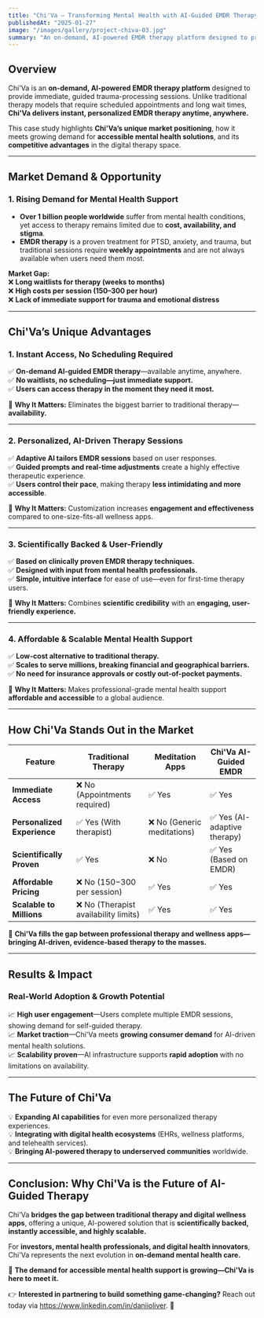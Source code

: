 ```yaml
---
title: "Chi'Va – Transforming Mental Health with AI-Guided EMDR Therapy"
publishedAt: "2025-01-27"
image: "/images/gallery/project-chiva-03.jpg"
summary: "An on-demand, AI-powered EMDR therapy platform designed to provide immediate, guided trauma-processing sessions. Unlike traditional therapy models that require scheduled appointments and long wait times, Chi'Va delivers instant, personalized EMDR therapy anytime, anywhere."
---
```


## **Overview**

Chi'Va is an **on-demand, AI-powered EMDR therapy platform** designed to provide immediate, guided trauma-processing sessions. Unlike traditional therapy models that require scheduled appointments and long wait times, **Chi'Va delivers instant, personalized EMDR therapy anytime, anywhere.**

This case study highlights **Chi'Va’s unique market positioning**, how it meets growing demand for **accessible mental health solutions**, and its **competitive advantages** in the digital therapy space.

---

## **Market Demand & Opportunity**

### **1. Rising Demand for Mental Health Support**

-   **Over 1 billion people worldwide** suffer from mental health conditions, yet access to therapy remains limited due to **cost, availability, and stigma**.
-   **EMDR therapy** is a proven treatment for PTSD, anxiety, and trauma, but traditional sessions require **weekly appointments** and are not always available when users need them most.

**Market Gap:**  
❌ **Long waitlists for therapy (weeks to months)**  
❌ **High costs per session ($150–$300 per hour)**  
❌ **Lack of immediate support for trauma and emotional distress**

---

## **Chi'Va’s Unique Advantages**

### **1. Instant Access, No Scheduling Required**

✅ **On-demand AI-guided EMDR therapy**—available anytime, anywhere.  
✅ **No waitlists, no scheduling—just immediate support.**  
✅ **Users can access therapy in the moment they need it most.**

🔹 **Why It Matters:** Eliminates the biggest barrier to traditional therapy—**availability.**

---

### **2. Personalized, AI-Driven Therapy Sessions**

✅ **Adaptive AI tailors EMDR sessions** based on user responses.  
✅ **Guided prompts and real-time adjustments** create a highly effective therapeutic experience.  
✅ **Users control their pace**, making therapy **less intimidating and more accessible**.

🔹 **Why It Matters:** Customization increases **engagement and effectiveness** compared to one-size-fits-all wellness apps.

---

### **3. Scientifically Backed & User-Friendly**

✅ **Based on clinically proven EMDR therapy techniques.**  
✅ **Designed with input from mental health professionals.**  
✅ **Simple, intuitive interface** for ease of use—even for first-time therapy users.

🔹 **Why It Matters:** Combines **scientific credibility** with an **engaging, user-friendly experience.**

---

### **4. Affordable & Scalable Mental Health Support**

✅ **Low-cost alternative to traditional therapy.**  
✅ **Scales to serve millions, breaking financial and geographical barriers.**  
✅ **No need for insurance approvals or costly out-of-pocket payments.**

🔹 **Why It Matters:** Makes professional-grade mental health support **affordable and accessible** to a global audience.

---

## **How Chi'Va Stands Out in the Market**

| Feature                     | Traditional Therapy                   | Meditation Apps             | Chi'Va AI-Guided EMDR        |
| --------------------------- | ------------------------------------- | --------------------------- | ---------------------------- |
| **Immediate Access**        | ❌ No (Appointments required)         | ✅ Yes                      | ✅ Yes                       |
| **Personalized Experience** | ✅ Yes (With therapist)               | ❌ No (Generic meditations) | ✅ Yes (AI-adaptive therapy) |
| **Scientifically Proven**   | ✅ Yes                                | ❌ No                       | ✅ Yes (Based on EMDR)       |
| **Affordable Pricing**      | ❌ No ($150-$300 per session)         | ✅ Yes                      | ✅ Yes                       |
| **Scalable to Millions**    | ❌ No (Therapist availability limits) | ✅ Yes                      | ✅ Yes                       |

🚀 **Chi'Va fills the gap between professional therapy and wellness apps—bringing AI-driven, evidence-based therapy to the masses.**

---

## **Results & Impact**

### **Real-World Adoption & Growth Potential**

📈 **High user engagement**—Users complete multiple EMDR sessions, showing demand for self-guided therapy.  
📈 **Market traction**—Chi'Va meets **growing consumer demand** for AI-driven mental health solutions.  
📈 **Scalability proven**—AI infrastructure supports **rapid adoption** with no limitations on availability.

---

## **The Future of Chi'Va**

💡 **Expanding AI capabilities** for even more personalized therapy experiences.  
💡 **Integrating with digital health ecosystems** (EHRs, wellness platforms, and telehealth services).  
💡 **Bringing AI-powered therapy to underserved communities** worldwide.

---

## **Conclusion: Why Chi'Va is the Future of AI-Guided Therapy**

Chi'Va **bridges the gap between traditional therapy and digital wellness apps**, offering a unique, AI-powered solution that is **scientifically backed, instantly accessible, and highly scalable.**

For **investors, mental health professionals, and digital health innovators**, Chi'Va represents the next evolution in **on-demand mental health care.**

🚀 **The demand for accessible mental health support is growing—Chi'Va is here to meet it.**

👉 **Interested in partnering to build something game-changing?** Reach out today via https://www.linkedin.com/in/daniioliver. 🚀
